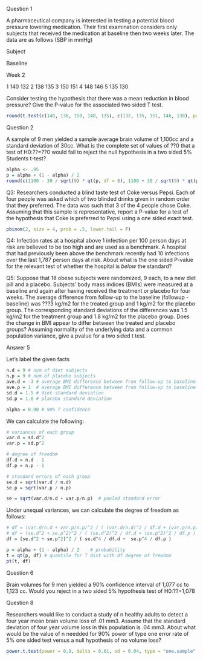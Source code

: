 Question 1

A pharmaceutical company is interested in testing a potential blood pressure lowering medication. Their first examination considers only subjects that received the medication at baseline then two weeks later. The data are as follows (SBP in mmHg) 

Subject

Baseline

Week 2


1 140 132 
2 138 135 
3 150 151 
4 148 146 
5 135 130 

Consider testing the hypothesis that there was a mean reduction in blood pressure? Give the P-value for the associated two sided T test. 


```r
round(t.test(c(140, 138, 150, 148, 135), c(132, 135, 151, 146, 130), paired = T, alternative = "two.sided")$p.value, 3)
```

Question 2


A sample of 9 men yielded a sample average brain volume of 1,100cc and a standard deviation of 30cc. What is the complete set of values of ??0 that a test of H0:??=??0 would fail to reject the null hypothesis in a two sided 5% Students t-test?

```r
alpha <- .95
p = alpha + (1 - alpha) / 2
round(c(1100 - 30 / sqrt(9) * qt(p, df = 8), 1100 + 30 / sqrt(9) * qt(p, df = 8)))
```


Q3:
Researchers conducted a blind taste test of Coke versus Pepsi. Each of four people was asked which of two blinded drinks given in random order that they preferred. The data was such that 3 of the 4 people chose Coke. Assuming that this sample is representative, report a P-value for a test of the hypothesis that Coke is preferred to Pepsi using a one sided exact test.

```r
pbinom(2, size = 4, prob = .5, lower.tail = F)
```

Q4:
Infection rates at a hospital above 1 infection per 100 person days at risk are believed to be too high and are used as a benchmark. A hospital that had previously been above the benchmark recently had 10 infections over the last 1,787 person days at risk. About what is the one sided P-value for the relevant test of whether the hospital is *below* the standard? 


Q5:
Suppose that 18 obese subjects were randomized, 9 each, to a new diet pill and a placebo. Subjects' body mass indices (BMIs) were measured at a baseline and again after having received the treatment or placebo for four weeks. The average difference from follow-up to the baseline (followup - baseline) was ???3 kg/m2 for the treated group and 1 kg/m2 for the placebo group. The corresponding standard deviations of the differences was 1.5 kg/m2 for the treatment group and 1.8 kg/m2 for the placebo group. Does the change in BMI appear to differ between the treated and placebo groups? Assuming normality of the underlying data and a common population variance, give a pvalue for a two sided t test.

Answer 5

Let's label the given facts
```r
n.d = 9 # num of diet subjects
n.p = 9 # num of placebo subjects
ave.d = -3 # average BMI difference between from follow-up to baseline for diet
ave.p = 1  # average BMI difference between from follow-up to baseline for placebo
sd.d = 1.5 # diet standard deviation
sd.p = 1.8 # placebo standard deviation

alpha = 0.90 # 90% T confidence
```

We can calculate the following:

```r
# variances of each group
var.d = sd.d^2
var.p = sd.p^2

# degree of freedom
df.d = n.d - 1
df.p = n.p - 1

# standard errors of each group
se.d = sqrt(var.d / n.d)
se.p = sqrt(var.p / n.p)

se = sqrt(var.d/n.d + var.p/n.p)  # pooled standard error
```

Under unequal variances, we can calculate the degree of freedom as follows:

```r
# df = (var.d/n.d + var.p/n.p)^2 / ( (var.d/n.d)^2 / df.d + (var.p/n.p)^2 / df.p )
# df = (se.d^2 + se.p^2)^2 / ( (se.d^2)^2 / df.d + (se.p^2)^2 / df.p )
df = (se.d^2 + se.p^2)^2 / ( se.d^4 / df.d +  se.p^4 / df.p )

p = alpha + (1 - alpha) / 2    # probability
t = qt(p, df) # quantile for T dist with df degree of freedom
pt(t, df)

```

Question 6


Brain volumes for 9 men yielded a 90% confidence interval of 1,077 cc to 1,123 cc. Would you reject in a two sided 5% hypothesis test of H0:??=1,078


Question 8


Researchers would like to conduct a study of n healthy adults to detect a four year mean brain volume loss of .01 mm3. Assume that the standard deviation of four year volume loss in this population is .04 mm3. About what would be the value of n needded for 90% power of type one error rate of 5% one sided test versus a null hypothesis of no volume loss?

```r
power.t.test(power = 0.9, delta = 0.01, sd = 0.04, type = "one.sample", alt = "one.sided")$n
```
